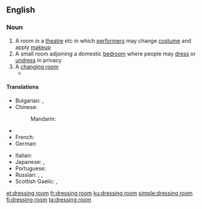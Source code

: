 ==English==

===Noun===
{{en-noun|head=[[dressing]] [[room]]}}

# A room in a [[theatre]] etc in which [[performer]]s may change [[costume]] and apply [[makeup]]
# A small room adjoining a domestic [[bedroom]] where people may [[dress]] or [[undress]] in privacy
# A [[changing room]]
#* {{quote-news
|year=2011
|date=October 1
|author=Phil McNulty
|title=Everton   0 - 2   Liverpool
|work=BBC Sport
|url=http://news.bbc.co.uk/sport2/hi/football/eng_prem/15045708.stm
|page=
|passage=As half-time approached with Everton desperate to get into the '''dressing room''' and regroup, Liverpool were awarded a penalty for Jagielka's rash challenge on Suarez. This time there was no disputing Atkinson's decision, but Howard rescued Everton by diving low to his left to keep out Kuyt's spot-kick.}}

====Translations====
{{trans-top|room for changing clothes}}
* Bulgarian: {{t|bg|гримьорна|sc=Cyrl}}, {{t|bg|съблекалня|sc=Cyrl}}
* Chinese:
*: Mandarin: {{t|cmn|更衣室|tr=gēngyīshì|sc=Hani}}
* {{trreq|Finnish}}
* French: {{t|fr|vestiaire|m}}
* German: {{t|de|Ankleideraum|m}}
{{trans-mid}}
* Italian: {{t-|it|camerino|m}}
* Japanese: {{t|ja|更衣室|tr=こういしつ, kōishitsu|sc=Jpan}}, {{t|ja|ドレッシングルーム|tr=doresshingu rūmu|sc=Jpan}}
* Portuguese: {{t-|pt|camarim|m}}
* Russian: {{t|ru|гримёрная|f|tr=grimjórnaja|sc=Cyrl}} {{qualifier|theatre}}, {{t|ru|гардеробная|f|tr=garderóbnaja|sc=Cyrl}}, {{t|ru|раздевалка|f|tr=razdeválka|sc=Cyrl}}
* Scottish Gaelic: {{t-|gd|seòmar-èididh|m}}, {{t-|gd|seòmar-sgeadachaidh|m}}
{{trans-bottom}}

[[et:dressing room]]
[[fr:dressing room]]
[[ku:dressing room]]
[[simple:dressing room]]
[[fi:dressing room]]
[[ta:dressing room]]